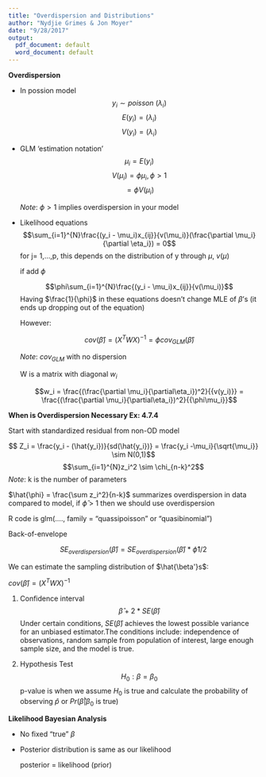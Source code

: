 ```yaml
---
title: "Overdispersion and Distributions"
author: "Nydjie Grimes & Jon Moyer"
date: "9/28/2017"
output:
  pdf_document: default
  word_document: default
---
```


**Overdispersion**

 - In possion model 
    $$y_i \sim poisson ~(\lambda_i)$$
    $$E(y_i) = (\lambda_i)$$
    $$V(y_i) = (\lambda_i)$$
 - GLM 'estimation notation'
    $$\mu_i = E(y_i)$$
    $$V(\mu_i) = \phi\mu_i, \phi > 1$$ 
    $$=\phi V(\mu_i)$$
       
             
      _Note_: $\phi> 1$ implies overdispersion in your model 
           
             
 - Likelihood equations 
  $$\sum_{i=1}^{N}\frac{(y_i - \mu_i)x_{ij}}{v(\mu_i)}(\frac{\partial \mu_i}{\partial \eta_i}) = 0$$ for j= 1,...,p, this depends on the distribution of y through $\mu$, $v(\mu)$
  
  
    if add $\phi$
    
    $$\phi\sum_{i=1}^{N}\frac{(y_i - \mu_i)x_{ij}}{v(\mu_i)}$$
    Having $\frac{1}{\phi}$ in these equations doesn't change MLE of $\beta$'s (it ends up dropping out of the equation)
  
  
    However:
    
    $$cov(\hat{\beta}) = (X^TWX)^{-1} = \phi cov_{GLM}(\hat{\beta})$$
    
      _Note_: $cov_{GLM}$ with no dispersion 
    
    W is a matrix with diagonal $w_i$
    
     $$w_i = \frac{(\frac{\partial \mu_i}{\partial\eta_i})^2}{{v(y_i)}} = \frac{(\frac{\partial \mu_i}{\partial\eta_i})^2}{{\phi\mu_i}}$$
     
**When is Overdispersion Necessary Ex: 4.7.4**
  
   Start with standardized residual from non-OD model
   
  $$ Z_i = \frac{y_i - (\hat{y_i})}{sd(\hat{y_i})} = \frac{y_i -\mu_i}{\sqrt{\mu_i}} \sim N(0,1)$$
  $$\sum_{i=1}^{N}z_i^2 \sim \chi_{n-k}^2$$
\hspace{3mm} _Note_: k is the number of parameters 
  
  $\hat{\phi} = \frac{\sum z_i^2}{n-k}$ summarizes overdispersion in data compared to model, if $\hat{\phi}$ > 1 then we should use overdispersion 
  
  

   R code is glm(...., family = "quassipoisson" or "quasibinomial")
   
   
  Back-of-envelope
    
  $$SE_{overdispersion}(\hat{\beta}) = SE_{overdispersion}(\hat{\beta})* \hat{\phi}1/2$$

 \vspace{5mm}
 
  We can estimate the sampling distribution of $\hat{\beta'}s$:

$cov(\hat\beta) = (X^TWX)^{-1}$
  
  \vspace{5mm}
  
  1. Confidence interval
      $$\hat{\beta}+ 2*SE(\hat{\beta})$$
      Under certain conditions, $SE(\hat{\beta})$ achieves the lowest possible variance for an unbiased estimator.The conditions include: independence of observations, random sample from population of interest, large enough sample size, and the model is true.
  
  
  
  2. Hypothesis Test
      $$H_0: \beta = \beta_0$$
      p-value is when we assume $H_0$ is true and calculate the probability of observing $\hat{p}$ or $Pr(\hat{\beta}| \beta_0$ is true)


\vspace{10mm}
  
**Likelihood Bayesian Analysis**


  - No fixed "true" $\beta$
  
  - Posterior distribution is same as our likelihood 
  
      posterior = likelihood (prior)
  
  

  